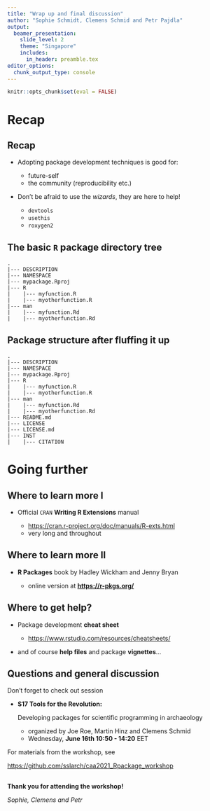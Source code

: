 ```yaml
---
title: "Wrap up and final discussion"
author: "Sophie Schmidt, Clemens Schmid and Petr Pajdla"
output: 
  beamer_presentation:
    slide_level: 2
    theme: "Singapore"
    includes:
      in_header: preamble.tex
editor_options: 
  chunk_output_type: console
---
```


```r
knitr::opts_chunk$set(eval = FALSE)
```

# Recap

## Recap

- Adopting package development techniques is good for:

    - future-self
    - the community (reproducibility etc.)

- Don't be afraid to use the *wizards*, they are here to help!

    - `devtools`
    - `usethis`
    - `roxygen2`

## The basic `R` package directory tree

\scriptsize
```
.
|--- DESCRIPTION
|--- NAMESPACE
|--- mypackage.Rproj
|--- R
|    |--- myfunction.R
|    |--- myotherfunction.R
|--- man
|    |--- myfunction.Rd
|    |--- myotherfunction.Rd
```

## Package structure after fluffing it up

\scriptsize
```
.
|--- DESCRIPTION
|--- NAMESPACE
|--- mypackage.Rproj
|--- R
|    |--- myfunction.R
|    |--- myotherfunction.R
|--- man
|    |--- myfunction.Rd
|    |--- myotherfunction.Rd
|--- README.md
|--- LICENSE
|--- LICENSE.md
|--- INST
|    |--- CITATION
```

# Going further

## Where to learn more I

- Official `CRAN` **Writing R Extensions** manual

  - [https://cran.r-project.org/doc/manuals/R-exts.html](https://cran.r-project.org/doc/manuals/R-exts.html)
  - very long and throughout
  
\begin{center}
\includegraphics[width=300px]{"../figures/Screenshot_rextensions.png"}
\end{center}

## Where to learn more II

- **R Packages** book by Hadley Wickham and Jenny Bryan

    - online version at **[https://r-pkgs.org/](https://r-pkgs.org/)**

\begin{center}
\includegraphics[width=120px]{"../figures/Screenshot_rpackages.png"}
\end{center}

## Where to get help?

- Package development **cheat sheet**

  - [https://www.rstudio.com/resources/cheatsheets/](https://www.rstudio.com/resources/cheatsheets/)

\begin{center}
\includegraphics[width=300px]{"../figures/Screenshot_pckgdevcheatsheet.png"}
\end{center}

- and of course **help files** and package **vignettes**...

## Questions and general discussion

Don't forget to check out session

- **S17 Tools for the Revolution:**

    Developing packages for scientific programming in archaeology

    - organized by Joe Roe, Martin Hinz and Clemens Schmid
    - Wednesday, **June 16th 10:50 - 14:20** EET

For materials from the workshop, see

[https://github.com/sslarch/caa2021_Rpackage_workshop](https://github.com/sslarch/caa2021_Rpackage_workshop)

## 

\centering
\Large
**Thank you for attending the workshop!**


\flushright
\normalsize
*Sophie, Clemens and Petr*